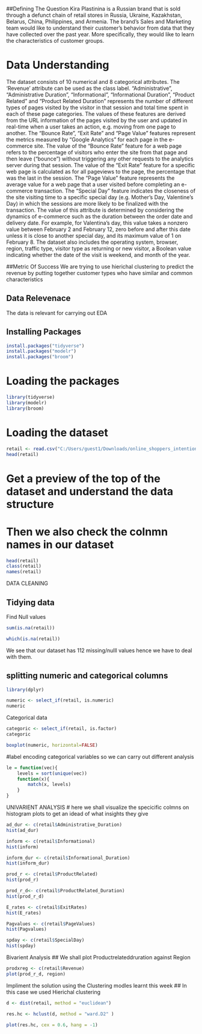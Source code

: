 ##Defining The Question
Kira Plastinina  is a Russian brand that is sold through a defunct chain of retail stores in Russia, Ukraine, Kazakhstan, Belarus, China, Philippines, and Armenia. The brand’s Sales and Marketing team would like to understand their customer’s behavior from data that they have collected over the past year. More specifically, they would like to learn the characteristics of customer groups.

# Data Understanding
The dataset consists of 10 numerical and 8 categorical attributes. The 'Revenue' attribute can be used as the class label.
"Administrative", "Administrative Duration", "Informational", "Informational Duration", "Product Related" and "Product Related Duration" represents the number of different types of pages visited by the visitor in that session and total time spent in each of these page categories. The values of these features are derived from the URL information of the pages visited by the user and updated in real-time when a user takes an action, e.g. moving from one page to another. 
The "Bounce Rate", "Exit Rate" and "Page Value" features represent the metrics measured by "Google Analytics" for each page in the e-commerce site. 
The value of the "Bounce Rate" feature for a web page refers to the percentage of visitors who enter the site from that page and then leave ("bounce") without triggering any other requests to the analytics server during that session. 
The value of the "Exit Rate" feature for a specific web page is calculated as for all pageviews to the page, the percentage that was the last in the session.
The "Page Value" feature represents the average value for a web page that a user visited before completing an e-commerce transaction. 
The "Special Day" feature indicates the closeness of the site visiting time to a specific special day (e.g. Mother’s Day, Valentine's Day) in which the sessions are more likely to be finalized with the transaction. The value of this attribute is determined by considering the dynamics of e-commerce such as the duration between the order date and delivery date. For example, for Valentina’s day, this value takes a nonzero value between February 2 and February 12, zero before and after this date unless it is close to another special day, and its maximum value of 1 on February 8. 
The dataset also includes the operating system, browser, region, traffic type, visitor type as returning or new visitor, a Boolean value indicating whether the date of the visit is weekend, and month of the year.


##Metric Of Success
We are trying to use hierichal clustering to predict the revenue by putting together customer types who have similar and common characteristics

## Data Relevenace 
The data is relevant for carrying out EDA









## Installing Packages

```{r}
install.packages("tidyverse")
install.packages("modelr")
install.packages("broom")
```


# Loading the packages

```{r}
library(tidyverse) 
library(modelr)     
library(broom)      

```

# Loading the dataset
```{r}
retail <- read.csv("C:/Users/guest1/Downloads/online_shoppers_intention.csv")
head(retail)
```
# Get a preview of the top of the dataset and understand the data structure
# Then we also check the colnmn names in our dataset
```{r}
head(retail)
class(retail)
names(retail)
```
DATA CLEANING

## Tidying data
Find Null values
```{r}
sum(is.na(retail))
```
```{r}
which(is.na(retail))
```

We see that our dataset has 112 missing/nulll values hence we have to deal with them.


## splitting numeric and categorical columns


```{r}
library(dplyr)
```



```{r}
numeric <- select_if(retail, is.numeric)
numeric
```
Categorical data

```{r}
categoric <- select_if(retail, is.factor)
categoric
```

```{r}
boxplot(numeric, horizontal=FALSE)
```


#label encoding categorical variables so we can carry out different analysis



```{r}
le = function(vec){
    levels = sort(unique(vec))
    function(x){
        match(x, levels)
    }
}
```




UNIVARIENT ANALYSIS
# here we shall visualize the specicific colmns on histogram plots to get an idead of what insights they give



```{r}
ad_dur <- c(retail$Administrative_Duration)
hist(ad_dur)
```

```{r}
inform <- c(retail$Informational)
hist(inform)
```

```{r}
inform_dur <- c(retail$Informational_Duration)
hist(inform_dur)
```
```{r}
prod_r <- c(retail$ProductRelated)
hist(prod_r)
```

```{r}
prod_r_d<- c(retail$ProductRelated_Duration)
hist(prod_r_d)
```



```{r}
E_rates <- c(retail$ExitRates)
hist(E_rates)
```

```{r}
Pagvalues <- c(retail$PageValues)
hist(Pagvalues)
```

```{r}
spday <- c(retail$SpecialDay)
hist(spday)
```

Bivarient Analysis
## We shall plot Productrelateddruration against Region

```{r}
prodxreg <- c(retail$Revenue)
plot(prod_r_d, region)
```


Impliment the solution using the Clustering modles learnt this week
## In this case we used Hierichal clustering








```{r}
d <- dist(retail, method = "euclidean")
```
```{r}
res.hc <- hclust(d, method = "ward.D2" )
```


```{r}
plot(res.hc, cex = 0.6, hang = -1)
```

